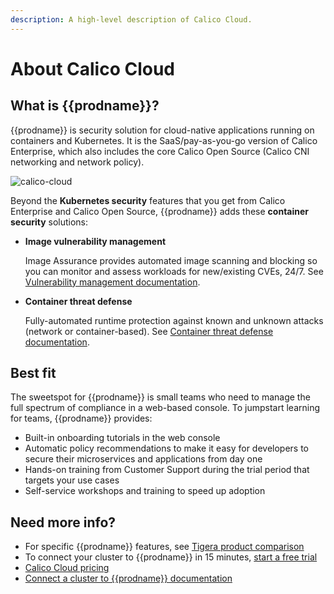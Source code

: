 ```yaml
---
description: A high-level description of Calico Cloud.
---
```


# About Calico Cloud

## What is {{prodname}}?

{{prodname}} is security solution for cloud-native applications running on containers and Kubernetes. It is the SaaS/pay-as-you-go version of Calico Enterprise, which also includes the core Calico Open Source (Calico CNI networking and network policy).

![calico-cloud](/img/calico-cloud/calico-cloud.svg)

Beyond the **Kubernetes security** features that you get from Calico Enterprise and Calico Open Source, {{prodname}} adds these **container security** solutions:

- **Image vulnerability management**

   Image Assurance provides automated image scanning and blocking so you can monitor and assess workloads for new/existing CVEs, 24/7. See [Vulnerability management documentation](/image-assurance/scan-image-registries.mdx).

- **Container threat defense**

    Fully-automated runtime protection against known and unknown attacks (network or container-based). See
    [Container threat defense documentation](/threat/container-threat-detection.mdx).

## Best fit

The sweetspot for {{prodname}} is small teams who need to manage the full spectrum of compliance in a web-based console. To jumpstart learning for teams, {{prodname}} provides:

- Built-in onboarding tutorials in the web console
- Automatic policy recommendations to make it easy for developers to secure their microservices and applications from day one
- Hands-on training from Customer Support during the trial period that targets your use cases  
- Self-service workshops and training to speed up adoption

## Need more info?

- For specific {{prodname}} features, see [Tigera product comparison](product-comparison.mdx)
- To connect your cluster to {{prodname}} in 15 minutes, [start a free trial](https://auth.calicocloud.io/u/signup/identifier?state=hKFo2SBCQkdVTjZyaXZZUHBZT2FsQnZXb0h2T2pUUkhaeHhWbKFur3VuaXZlcnNhbC1sb2dpbqN0aWTZIFlkZnZqZWY1N3lVN1VMeFA0UUlXdmdPUGNkT0F2M1kxo2NpZNkgc3NJQkNFdEdkZFpLNlVubDNOYWl2ZzhrY2RmcWd6dFE)
- [Calico Cloud pricing](https://www.tigera.io/tigera-products/calico-cloud-pricing/)
- [Connect a cluster to {{prodname}} documentation](/get-started/connect/connect-cluster.mdx)